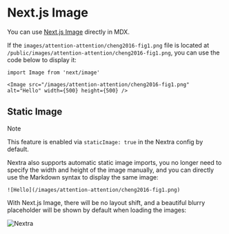 # Next.js Image

You can use
[Next.js Image](https://nextjs.org/docs/basic-features/image-optimization)
directly in MDX.

If the `images/attention-attention/cheng2016-fig1.png` file is located at `/public/images/attention-attention/cheng2016-fig1.png`, you can use the code
below to display it:

```mdx
import Image from 'next/image'

<Image src="/images/attention-attention/cheng2016-fig1.png" alt="Hello" width={500} height={500} />
```

## Static Image

> [!NOTE]
>
> This feature is enabled via `staticImage: true` in the Nextra config by
> default.

Nextra also supports automatic static image imports, you no longer need to
specify the width and height of the image manually, and you can directly use the
Markdown syntax to display the same image:

```mdx
![Hello](/images/attention-attention/cheng2016-fig1.png)
```

With Next.js Image, there will be no layout shift, and a beautiful blurry
placeholder will be shown by default when loading the images:

![Nextra](/images/attention-attention/cheng2016-fig1.png)
